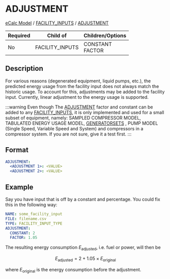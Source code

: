 # ADJUSTMENT
[eCalc Model](../index.md)
/ [FACILITY_INPUTS](FACILITY_INPUTS)
/ [ADJUSTMENT](ADJUSTMENT)

| Required | Child of        | Children/Options |
|----------|-----------------|------------------|
| No       | FACILITY_INPUTS | CONSTANT <br />  FACTOR      |

## Description
For various reasons (degenerated equipment, liquid pumps, etc.), the predicted energy usage from
the facility input does not always match the historic usage. To account for this, adjustments
may be added to the facility input. Currently, linear adjustment to the energy usage is supported.

:::warning
Even though The [ADJUSTMENT](ADJUSTMENT) factor and constant can be added to any
[FACILITY_INPUTS](FACILITY_INPUTS), it is only
implemented and used for a small subset of equipment, namely: SAMPLED COMPRESSOR MODEL, TABULATED ENERGY USAGE MODEL,
[GENERATORSETS](GENERATORSETS.md)
, PUMP MODEL (Single Speed, Variable Speed and System) and compressors in a compressor system.
If you are not sure, give it a test first.
:::

## Format
~~~~~~~~yaml
ADJUSTMENT:
  <ADJUSTMENT 1>: <VALUE>
  <ADJUSTMENT 2>: <VALUE>
~~~~~~~~

## Example
Say you have input that is off by a constant and percentage. You could fix this in the following way:

~~~~~~~~yaml
NAME: some_facility_input
FILE: filename.csv
TYPE: FACILITY_INPUT_TYPE
ADJUSTMENT:
  CONSTANT: 2
  FACTOR: 1.05
~~~~~~~~

The resulting energy consumption $E_\mathrm{adjusted}$, i.e. fuel or power, will then be

$$
E_\mathrm{adjusted} = 2 + 1.05 \times E_\mathrm{original}
$$

where $E_\mathrm{original}$ is the energy consumption before the adjustment.
